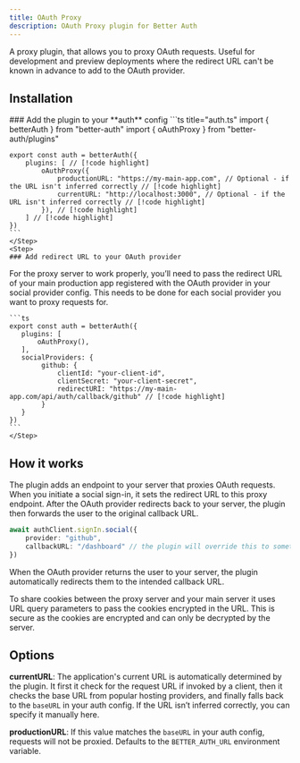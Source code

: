 ```yaml
---
title: OAuth Proxy
description: OAuth Proxy plugin for Better Auth
---
```


A proxy plugin, that allows you to proxy OAuth requests. Useful for development and preview deployments where the redirect URL can't be known in advance to add to the OAuth provider. 

## Installation

<Steps>
    <Step>
    ### Add the plugin to your **auth** config
    ```ts title="auth.ts"
    import { betterAuth } from "better-auth"
    import { oAuthProxy } from "better-auth/plugins"

    export const auth = betterAuth({
        plugins: [ // [!code highlight]
            oAuthProxy({
                productionURL: "https://my-main-app.com", // Optional - if the URL isn't inferred correctly // [!code highlight]
                currentURL: "http://localhost:3000", // Optional - if the URL isn't inferred correctly // [!code highlight] 
            }), // [!code highlight]
        ] // [!code highlight]
    })
    ```
    </Step>
    <Step>
    ### Add redirect URL to your OAuth provider

   For the proxy server to work properly, you’ll need to pass the redirect URL of your main production app registered with the OAuth provider in your social provider config. This needs to be done for each social provider you want to proxy requests for.

    ```ts
    export const auth = betterAuth({
       plugins: [
           oAuthProxy(),
       ], 
       socialProviders: {
            github: {
                clientId: "your-client-id",
                clientSecret: "your-client-secret",
                redirectURI: "https://my-main-app.com/api/auth/callback/github" // [!code highlight]
            }
       }
    })
    ```
    </Step>
</Steps>    


## How it works

The plugin adds an endpoint to your server that proxies OAuth requests. When you initiate a social sign-in, it sets the redirect URL to this proxy endpoint. After the OAuth provider redirects back to your server, the plugin then forwards the user to the original callback URL.

```ts
await authClient.signIn.social({
    provider: "github",
    callbackURL: "/dashboard" // the plugin will override this to something like "http://localhost:3000/api/auth/oauth-proxy?callbackURL=/dashboard"
})
```

When the OAuth provider returns the user to your server, the plugin automatically redirects them to the intended callback URL.

<Callout>
To share cookies between the proxy server and your main server it uses URL query parameters to pass the cookies encrypted in the URL. This is secure as the cookies are encrypted and can only be decrypted by the server.
</Callout>

## Options

**currentURL**: The application's current URL is automatically determined by the plugin. It first it check for the request URL if invoked by a client, then it checks the base URL from popular hosting providers, and finally falls back to the `baseURL` in your auth config. If the URL isn’t inferred correctly, you can specify it manually here.

**productionURL**: If this value matches the `baseURL` in your auth config, requests will not be proxied. Defaults to the `BETTER_AUTH_URL` environment variable.
